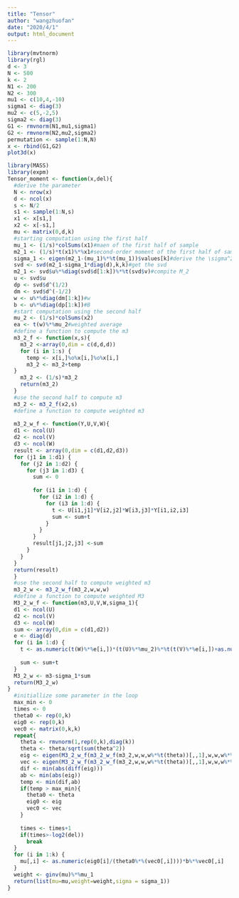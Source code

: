 ```yaml
---
title: "Tensor"
author: "wangzhuofan"
date: "2020/4/1"
output: html_document
---
```

```r
library(mvtnorm)
library(rgl)
d <- 3
N <- 500
k <- 2
N1 <- 200
N2 <- 300
mu1 <- c(10,4,-10)
sigma1 <- diag(3)
mu2 <- c(5,-2,5)
sigma2 <- diag(3)
G1 <- rmvnorm(N1,mu1,sigma1)
G2 <- rmvnorm(N2,mu2,sigma2)
permutation <- sample(1:N,N)
x <- rbind(G1,G2)
plot3d(x)

```


```R
library(MASS)
library(expm)
Tensor_moment <- function(x,del){
  #derive the parameter
  N <- nrow(x)
  d <- ncol(x)
  s <- N/2
  s1 <- sample(1:N,s)
  x1 <- x[s1,]
  x2 <- x[-s1,]
  mu <- matrix(0,d,k)
  #starting computation using the first half
  mu_1 <- (1/s)*colSums(x1)#maen of the first half of sample
  m2_1 <- (1/s)*t(x1)%*%x1#second-order moment of the first half of sample
  sigma_1 <- eigen(m2_1-(mu_1)%*%t(mu_1))$values[k]#derive the \sigma^2
  svd <- svd(m2_1-sigma_1*diag(d),k,k)#get the svd
  m2_1 <- svd$u%*%diag(svd$d[1:k])%*%t(svd$v)#compite M_2
  u <- svd$u
  dp <- svd$d^(1/2)
  dm <- svd$d^(-1/2)
  w <- u%*%diag(dm[1:k])#w
  b <- u%*%diag(dp[1:k])#B
  #start computation using the second half
  mu_2 <- (1/s)*colSums(x2)
  ea <- t(w)%*%mu_2#weighted average
  #define a function to compute the m3
  m3_2_f <- function(x,s){
    m3_2 <-array(0,dim = c(d,d,d))
    for (i in 1:s) {
      temp <- x[i,]%o%x[i,]%o%x[i,]
      m3_2 <- m3_2+temp
  }
    m3_2 <- (1/s)*m3_2
    return(m3_2)
  }
  #use the second half to compute m3
  m3_2 <- m3_2_f(x2,s)
  #define a function to compute weighted m3
 
  m3_2_w_f <- function(Y,U,V,W){
  d1 <- ncol(U)
  d2 <- ncol(V)
  d3 <- ncol(W)
  result <- array(0,dim = c(d1,d2,d3))
  for (j1 in 1:d1) {
    for (j2 in 1:d2) {
      for (j3 in 1:d3) {
        sum <- 0
         
        for (i1 in 1:d) {
          for (i2 in 1:d) {
            for (i3 in 1:d) {
              t <- U[i1,j1]*V[i2,j2]*W[i3,j3]*Y[i1,i2,i3]
              sum <- sum+t
            }
          }
        }
        result[j1,j2,j3] <-sum
      }
    }
  }
  return(result)
  }
  #use the second half to compute weighted m3
  m3_2_w <- m3_2_w_f(m3_2,w,w,w)
  #define a function to compute weighted M3
  M3_2_w_f <- function(m3,U,V,W,sigma_1){
  d1 <- ncol(U)
  d2 <- ncol(V)
  d3 <- ncol(W)
  sum <- array(0,dim = c(d1,d2))
  e <- diag(d)
  for (i in 1:d) {
    t <- as.numeric(t(W)%*%e[i,])*(t(U)%*%mu_2)%*%t(t(V)%*%e[i,])+as.numeric(t(W)%*%e[i,])*(t(U)%*%e[i,])%*%t(t(V)%*%mu_2)+as.numeric(t(W)%*%mu_2)*(t(U)%*%e[i,])%*%t(t(V)%*%e[i,])
   
    sum <- sum+t
  }
  M3_2_w <- m3-sigma_1*sum
  return(M3_2_w)
}
  #initiallize some parameter in the loop
  max_min <- 0
  times <- 0
  theta0 <- rep(0,k)
  eig0 <- rep(0,k)
  vec0 <- matrix(0,k,k)
  repeat{
    theta <- rmvnorm(1,rep(0,k),diag(k))
    theta <- theta/sqrt(sum(theta^2))
    eig <- eigen(M3_2_w_f(m3_2_w_f(m3_2,w,w,w%*%t(theta))[,,1],w,w,w%*%t(theta),sigma_1))$values
    vec <- eigen(M3_2_w_f(m3_2_w_f(m3_2,w,w,w%*%t(theta))[,,1],w,w,w%*%t(theta),sigma_1))$vectors
    dif <- min(abs(diff(eig)))
    ab <- min(abs(eig))
    temp <- min(dif,ab)
    if(temp > max_min){
      theta0 <- theta
      eig0 <- eig
      vec0 <- vec
    }
    
    times <- times+1
    if(times>-log2(del))
      break
  }
  for (i in 1:k) {
    mu[,i] <- as.numeric(eig0[i]/(theta0%*%(vec0[,i])))*b%*%vec0[,i]
  }
  weight <- ginv(mu)%*%mu_1
  return(list(mu=mu,weight=weight,sigma = sigma_1))
}
```